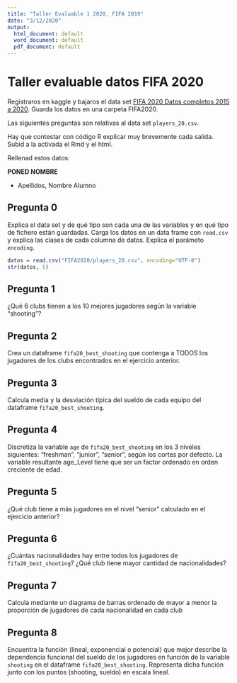 ```yaml
---
title: "Taller Evaluable 1 2020, FIFA 2019"
date: "3/12/2020"
output:
  html_document: default
  word_document: default
  pdf_document: default
---
```





# Taller evaluable datos FIFA 2020

Registraros en kaggle y bajaros  el data set [FIFA 2020  Datos completos 2015 a 2020](https://www.kaggle.com/stefanoleone992/fifa-20-complete-player-dataset).
Guarda los datos en una carpeta FIFA2020.

Las siguientes preguntas son relativas al data set `players_20.csv`. 

Hay que contestar con código R explicar muy brevemente cada salida. Subid a la activada el Rmd y el html. 


Rellenad estos datos:

**PONED NOMBRE**


*  Apellidos, Nombre Alumno 

## Pregunta 0

Explica  el data set y de qué tipo son cada una de las variables y  en qué tipo de  fichero están guardadas.  Carga los datos  en un data frame  con `read.csv` y explica las clases de cada columna de datos.  Explica  el parámeto `encoding`.

```r
datos = read.csv("FIFA2020/players_20.csv", encoding="UTF-8")
str(datos, 5)
```

##  Pregunta 1

¿Qué 6  clubs tienen a los 10 mejores jugadores según la variable  "shooting"?




## Pregunta 2

Crea un dataframe `fifa20_best_shooting` que contenga a TODOS  los jugadores de los clubs encontrados en el ejercicio anterior.


## Pregunta 3

Calcula media y la desviación típica   del sueldo de cada equipo del dataframe `fifa20_best_shooting`. 



## Pregunta 4

Discretiza la variable `age` de  `fifa20_best_shooting` en los 3 niveles siguientes: “freshman”, “junior”, “senior”, según los cortes por defecto. La variable resultante age_Level tiene que ser un factor ordenado en orden creciente de edad. 


## Pregunta 5

¿Qué club tiene a más jugadores en el nivel "senior" calculado en el ejercicio anterior?



## Pregunta 6

¿Cuántas nacionalidades hay entre todos los jugadores de `fifa20_best_shooting`? ¿Qué club tiene mayor cantidad de nacionalidades?


## Pregunta 7

Calcula mediante un diagrama de barras ordenado de mayor a menor la proporción de jugadores de cada nacionalidad en cada club



## Pregunta 8

Encuentra la función (lineal, exponencial o potencial) que mejor describe la dependencia funcional del sueldo de los jugadores en función de la variable `shooting` en el dataframe `fifa20_best_shooting`. Representa dicha función junto con los puntos (shooting, sueldo) en escala lineal.


